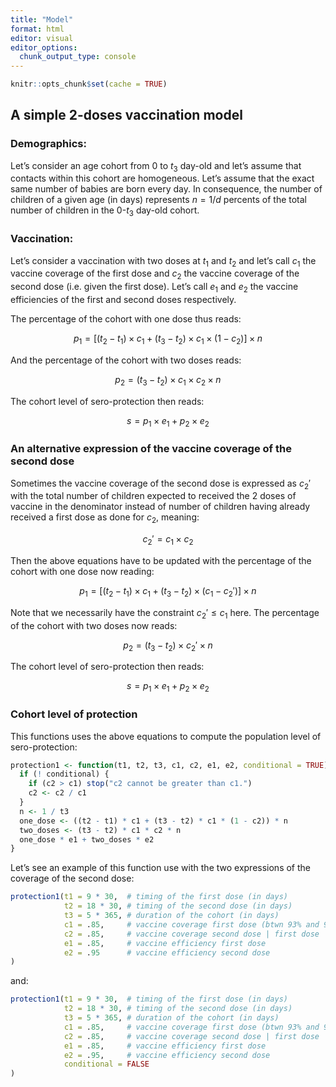 ```yaml
---
title: "Model"
format: html
editor: visual
editor_options: 
  chunk_output_type: console
---
```


```r
knitr::opts_chunk$set(cache = TRUE)
```

## A simple 2-doses vaccination model

### Demographics:

Let's consider an age cohort from 0 to $t_3$ day-old and let's assume that
contacts within this cohort are homogeneous. Let's assume that the exact same
number of babies are born every day. In consequence, the number of children of
a given age (in days) represents $n = 1 / d$ percents of the total number of
children in the 0-$t_3$ day-old cohort.

### Vaccination:

Let's consider a vaccination with two doses at $t_1$ and $t_2$ and let's call
$c_1$ the vaccine coverage of the first dose and $c_2$ the vaccine coverage of
the second dose (i.e. given the first dose). Let's call $e_1$ and $e_2$ the
vaccine efficiencies of the first and second doses respectively.

The percentage of the cohort with one dose thus reads:

$$
p_1 = [(t_2 - t_1) \times c_1 + (t_3 - t_2) \times c_1 \times (1 - c_2)] \times n
$$

And the percentage of the cohort with two doses reads:

$$
p_2 = (t_3 - t_2) \times c_1 \times c_2 \times n
$$

The cohort level of sero-protection then reads:

$$
s = p_1 \times e_1 + p_2 \times e_2
$$

### An alternative expression of the vaccine coverage of the second dose

Sometimes the vaccine coverage of the second dose is expressed as $c_2'$ with
the total number of children expected to received the 2 doses of vaccine in the
denominator instead of number of children having already received a first dose
as done for $c_2$, meaning:

$$
c_2' = c_1 \times c_2
$$

Then the above equations have to be updated with the percentage of the cohort
with one dose now reading:

$$
p_1 = [(t_2 - t_1) \times c_1 + (t_3 - t_2) \times (c_1 - c_2')] \times n
$$

Note that we necessarily have the constraint $c_2' \leq c_1$ here. The
percentage of the cohort with two doses now reads:

$$
p_2 = (t_3 - t_2) \times c_2' \times n
$$

The cohort level of sero-protection then reads:

$$
s = p_1 \times e_1 + p_2 \times e_2
$$

### Cohort level of protection

This functions uses the above equations to compute the population level of
sero-protection:

```r
protection1 <- function(t1, t2, t3, c1, c2, e1, e2, conditional = TRUE) {
  if (! conditional) {
    if (c2 > c1) stop("c2 cannot be greater than c1.")
    c2 <- c2 / c1
  }
  n <- 1 / t3
  one_dose <- ((t2 - t1) * c1 + (t3 - t2) * c1 * (1 - c2)) * n
  two_doses <- (t3 - t2) * c1 * c2 * n
  one_dose * e1 + two_doses * e2
}
```

Let's see an example of this function use with the two expressions of the
coverage of the second dose:

```r
protection1(t1 = 9 * 30,  # timing of the first dose (in days)
            t2 = 18 * 30, # timing of the second dose (in days)
            t3 = 5 * 365, # duration of the cohort (in days)
            c1 = .85,     # vaccine coverage first dose (btwn 93% and 96%)
            c2 = .85,     # vaccine coverage second dose | first dose
            e1 = .85,     # vaccine efficiency first dose
            e2 = .95      # vaccine efficiency second dose
)
```

and:

```r
protection1(t1 = 9 * 30,  # timing of the first dose (in days)
            t2 = 18 * 30, # timing of the second dose (in days)
            t3 = 5 * 365, # duration of the cohort (in days)
            c1 = .85,     # vaccine coverage first dose (btwn 93% and 96%)
            c2 = .85,     # vaccine coverage second dose | first dose
            e1 = .85,     # vaccine efficiency first dose
            e2 = .95,     # vaccine efficiency second dose
            conditional = FALSE
)
```

